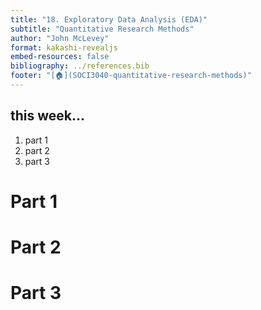 ```yaml
---
title: "18. Exploratory Data Analysis (EDA)"
subtitle: "Quantitative Research Methods"
author: "John McLevey"
format: kakashi-revealjs
embed-resources: false
bibliography: ../references.bib
footer: "[🏠](SOCI3040-quantitative-research-methods)"
---
```


## this week...

1. part 1
2. part 2
3. part 3

# Part 1

# Part 2

# Part 3